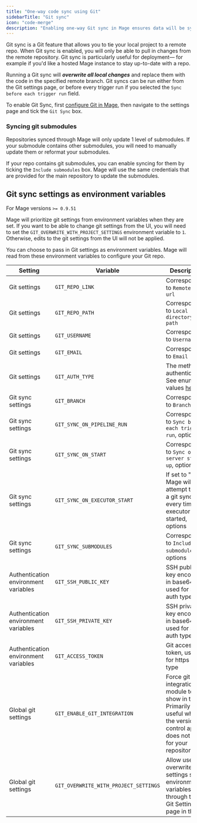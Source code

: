 ```yaml
---
title: "One-way code sync using Git"
sidebarTitle: "Git sync"
icon: "code-merge"
description: "Enabling one-way Git sync in Mage ensures data will be synced in one direction with a specified git repository."
---
```

Git sync is a Git feature that allows you to tie your local project to a remote repo. When Git sync is enabled, you will only be able to pull in changes from the remote repository. Git sync is particularly useful for deployment— for example if you'd like a hosted Mage instance to stay up-to-date with a repo.

Running a Git sync will **_overwrite all local changes_** and replace them with the code in the specified remote branch. Git syncs can be run either from the Git settings page, or before every trigger run if you selected the `Sync before each trigger run` field.

To enable Git Sync, first [configure Git in Mage](/development/git/configure), then navigate to the settings page and tick the `Git Sync` box.

### Syncing git submodules

Repositories synced through Mage will only update 1 level of submodules. If your submodule contains other submodules, you will need to manually update them or reformat your submodules.

If your repo contains git submodules, you can enable syncing for them by ticking the `Include submodules` box. Mage will
use the same credentials that are provided for the main repository to update the submodules.

## Git sync settings as environment variables

<Note>

For Mage versions `>= 0.9.51`

Mage will prioritize git settings from environment variables when they are set. If you want to be able
to change git settings from the UI, you will need to set the `GIT_OVERWRITE_WITH_PROJECT_SETTINGS` environment
variable to `1`. Otherwise, edits to the git settings from the UI will not be applied.

</Note>

You can choose to pass in Git settings as environment variables. Mage will read from these environment
variables to configure your Git repo.

| Setting                              | Variable                                   | Description                                                                                                                       | Required |
|--------------------------------------|--------------------------------------------|-----------------------------------------------------------------------------------------------------------------------------------|----------|
| Git settings                         | `GIT_REPO_LINK`                            |  Corresponds to `Remote repo url`                                                                                                 | ✅       |
| Git settings                         | `GIT_REPO_PATH`                            |  Corresponds to `Local directory path`                                                                                            | ✅       |
| Git settings                         | `GIT_USERNAME`                             |  Corresponds to `Username`                                                                                                        | ✅       |
| Git settings                         | `GIT_EMAIL`                                |  Corresponds to `Email`                                                                                                           | ✅       |
| Git settings                         | `GIT_AUTH_TYPE`                            |  The method of authentication. See enum values [here](https://github.com/mage-ai/mage-ai/blob/master/mage_ai/data_preparation/sync/__init__.py#L13-L16) | ✅       |
| Git sync settings                    | `GIT_BRANCH`                               |  Corresponds to `Branch name`                                                                                                     | 🚫       |
| Git sync settings                    | `GIT_SYNC_ON_PIPELINE_RUN`                 |  Corresponds to `Sync before each trigger run`, options                                                                           | 🚫       |
| Git sync settings                    | `GIT_SYNC_ON_START`                        |  Corresponds to `Sync on server start up`, options                                                                                | 🚫       |
| Git sync settings                    | `GIT_SYNC_ON_EXECUTOR_START`               |  If set to "1", Mage will attempt to run a git sync every time an executor is started, options                                    | 🚫       |
| Git sync settings                    | `GIT_SYNC_SUBMODULES`                      |  Corresponds to `Include submodules`, options                                                                                     | 🚫       |
| Authentication environment variables | `GIT_SSH_PUBLIC_KEY`                       |  SSH public key encoded in base64, used for ssh auth type                                                                         | 🚫       |
| Authentication environment variables | `GIT_SSH_PRIVATE_KEY`                      |  SSH private key encoded in base64, used for ssh auth type                                                                        | 🚫       |
| Authentication environment variables | `GIT_ACCESS_TOKEN`                         |  Git access token, used for https auth type                                                                                       | 🚫       |
| Global git settings                  | `GIT_ENABLE_GIT_INTEGRATION`               |  Force git integration module to show in the UI. Primarily useful when the version control app does not work for your repository. | 🚫       |
| Global git settings                  | `GIT_OVERWRITE_WITH_PROJECT_SETTINGS`      |  Allow users to overwrite git settings set by environment variables through the Git Settings page in the UI.                      | 🚫       |
